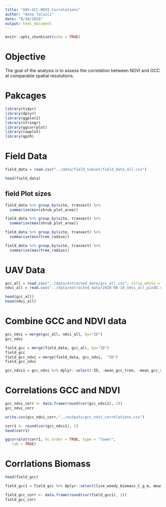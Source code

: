 ```yaml
---
title: "UAV-GCC-NDVI-Correlations"
author: "Anna Talucci"
date: "8/10/2020"
output: html_document
---
```


```r
knitr::opts_chunk$set(echo = TRUE)
```

# Objective
The goal of the analysis is to assess the correlation between NDVI and GCC at comparable spatial resolutions.

# Pakcages
```r
library(tidyr)
library(dplyr)
library(ggplot2)
library(stringr)
library(ggcorrplot)
library(cowplot)
library(qpcR)
```


# Field Data
```r
field_data = read.csv("../data/field_subset/field_data_all.csv")
```

```r
head(field_data)
```

## field Plot sizes

```r
field_data %>% group_by(site, transect) %>% 
  summarise(min(shrub_plot_area))
```

```r
field_data %>% group_by(site, transect) %>% 
  summarise(max(shrub_plot_area))
```

```r
field_data %>% group_by(site, transect) %>% 
  summarise(min(tree_radius))
```

```r
field_data %>% group_by(site, transect) %>% 
  summarise(max(tree_radius))
```

# UAV Data

```r
gcc_all = read.csv("../data/extracted_data/gcc_all.csv", strip.white = TRUE)
ndvi_all = read.csv("../data/extracted_data/2020-08-10_ndvi_all_pix4D.csv", strip.white = TRUE)
```

```r
head(gcc_all)
head(ndvi_all)
```

# Combine GCC and NDVI data

```r
gcc_ndvi = merge(gcc_all, ndvi_all, by="ID")
gcc_ndvi

field_gcc = merge(field_data, gcc_all, by="ID") 
field_gcc
field_gcc_ndvi = merge(field_data, gcc_ndvi,  "ID")
field_gcc_ndvi
```

```r
gcc_ndvi1 = gcc_ndvi %>% dplyr::select(-ID, -mean_gcc_tree, -mean_gcc_shrub, -mean_ndvi_tree, -mean_ndvi_shrub)
```


# Correlations GCC and NDVI

```r
gcc_ndvi_corr <- data.frame(round(cor(gcc_ndvi1), 2))
gcc_ndvi_corr
```

```r
write.csv(gcc_ndvi_corr,"../outputs/gcc_ndvi_correlations.csv")
```


```r
corr1 <- round(cor(gcc_ndvi1), 1)
head(corr1)
```
```r
ggcorrplot(corr1, hc.order = TRUE, type = "lower",
   lab = TRUE)
```

# Corrlations Biomass
```r
head(field_gcc)
```



```r
field_gcc1 = field_gcc %>% dplyr::select(live_woody_biomass_C_g_m, mean_gcc_25cm:mean_gcc_10m)
```

```r
field_gcc_corr <- data.frame(round(cor(field_gcc1), 2))
field_gcc_corr
```